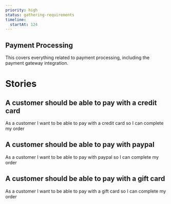 ```yaml
---
priority: high
status: gathering-requirements
timeline:
  startAt: 124
---
```


## Payment Processing

This covers everything related to payment processing, including the payment gateway integration.

# Stories

## A customer should be able to pay with a credit card

As a customer I want to be able to pay with a credit card so I can complete my order

## A customer should be able to pay with paypal

As a customer I want to be able to pay with paypal so I can complete my order

## A customer should be able to pay with a gift card

As a customer I want to be able to pay with a gift card so I can complete my order
